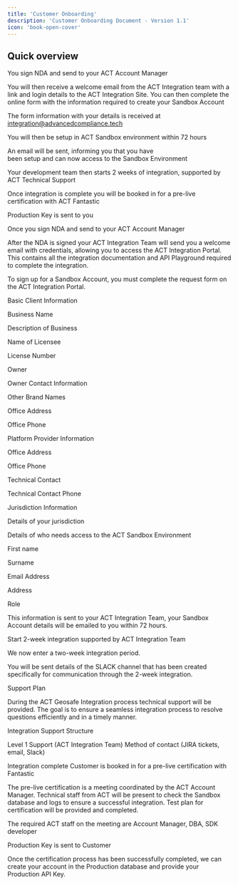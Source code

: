 ```yaml
---
title: 'Customer Onboarding'
description: 'Customer Onboarding Document - Version 1.1'
icon: 'book-open-cover'
---
```


## Quick overview  
<Icon icon="check" iconType="solid" />
<Icon name="check-circle" /> You sign NDA and send to your ACT Account Manager 

<Icon name="check-circle" /> You will then receive a welcome email from the ACT Integration team 
with a link and login details to the ACT Integration Site. 
You can then complete the online form with the information 
required to create your Sandbox Account 

<Icon name="check-circle" size={24} /> The form information with your details is received at integration@advancedcompliance.tech 

<Icon name="check-circle" size={24} /> You will then be setup in ACT Sandbox environment within 72 hours 

<Icon name="check-circle" size={24} /> An email will be sent, informing you that you have  
been setup and can now access to the Sandbox Environment 

<Icon name="check-circle" size={24} /> Your development team then starts 2 weeks of integration, 
supported by ACT Technical Support 

<Icon name="check-circle" size={24} /> Once integration is complete you will be booked in 
for a pre-live certification with ACT Fantastic 

<Icon name="check-circle" size={24} /> Production Key is sent to you 



Once you sign NDA and send to your ACT Account Manager 

After the NDA is signed your ACT Integration Team will send you a welcome email with credentials, allowing you to access the ACT Integration Portal.   This contains all the integration documentation and API Playground required to complete the integration. 

To sign up for a Sandbox Account, you must complete the request form on the ACT Integration Portal. 

Basic Client Information 

Business Name 

Description of Business 

Name of Licensee 

License Number 

Owner 

Owner Contact Information 

Other Brand Names 

Office Address 

Office Phone 

 

Platform Provider Information 

Office Address 

Office Phone 

Technical Contact 

Technical Contact Phone 

Jurisdiction Information 

Details of your jurisdiction 

Details of who needs access to the ACT Sandbox Environment 

First name 

Surname 

Email Address 

Address 

Role 

This information is sent to your ACT Integration Team, your Sandbox Account details will be emailed to you within 72 hours.  

Start 2-week integration supported by ACT Integration Team 

We now enter a two-week integration period. 

You will be sent details of the SLACK channel that has been created specifically for communication through the 2-week integration. 
 

Support Plan 

During the ACT Geosafe Integration process technical support will be provided.  The goal is to ensure a seamless integration process to resolve questions efficiently and in a timely manner.  

Integration Support Structure 

Level 1 Support (ACT Integration Team) 
Method of contact (JIRA tickets, email, Slack) 

Integration complete Customer is booked in for a pre-live certification with Fantastic 

The pre-live certification is a meeting coordinated by the ACT Account Manager. Technical staff from ACT will be present to check the Sandbox database and logs to ensure a successful integration. Test plan for certification will be provided and completed. 

The required ACT staff on the meeting are Account Manager, DBA, SDK developer 

Production Key is sent to Customer 

Once the certification process has been successfully completed, we can create your account in the Production database and provide your Production API Key. 

 
